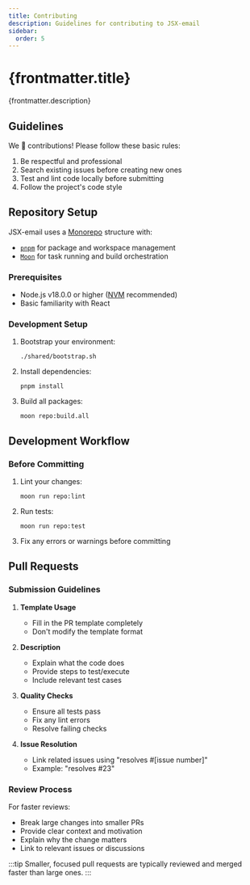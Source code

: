 ```yaml
---
title: Contributing
description: Guidelines for contributing to JSX-email
sidebar:
  order: 5
---
```



<h1>{frontmatter.title}</h1>
<p>{frontmatter.description}</p>

## Guidelines

We 💛 contributions! Please follow these basic rules:

1. Be respectful and professional
2. Search existing issues before creating new ones
3. Test and lint code locally before submitting
4. Follow the project's code style

## Repository Setup

JSX-email uses a [Monorepo](https://en.wikipedia.org/wiki/Monorepo) structure with:

- [`pnpm`](https://pnpm.io/) for package and workspace management
- [`Moon`](https://moonrepo.dev/) for task running and build orchestration

### Prerequisites

- Node.js v18.0.0 or higher ([NVM](https://github.com/creationix/nvm) recommended)
- Basic familiarity with React

### Development Setup

<Steps>

1. Bootstrap your environment:

   ```console
   ./shared/bootstrap.sh
   ```

2. Install dependencies:

   ```console
   pnpm install
   ```

3. Build all packages:

   ```console
   moon repo:build.all
   ```

</Steps>

## Development Workflow

### Before Committing

<Steps>

1. Lint your changes:

   ```console
   moon run repo:lint
   ```

2. Run tests:

   ```console
   moon run repo:test
   ```

3. Fix any errors or warnings before committing

</Steps>

## Pull Requests

### Submission Guidelines

1. **Template Usage**

   - Fill in the PR template completely
   - Don't modify the template format

2. **Description**

   - Explain what the code does
   - Provide steps to test/execute
   - Include relevant test cases

3. **Quality Checks**

   - Ensure all tests pass
   - Fix any lint errors
   - Resolve failing checks

4. **Issue Resolution**
   - Link related issues using "resolves #[issue number]"
   - Example: "resolves #23"

### Review Process

For faster reviews:

- Break large changes into smaller PRs
- Provide clear context and motivation
- Explain why the change matters
- Link to relevant issues or discussions

:::tip
Smaller, focused pull requests are typically reviewed and merged faster than large ones.
:::

